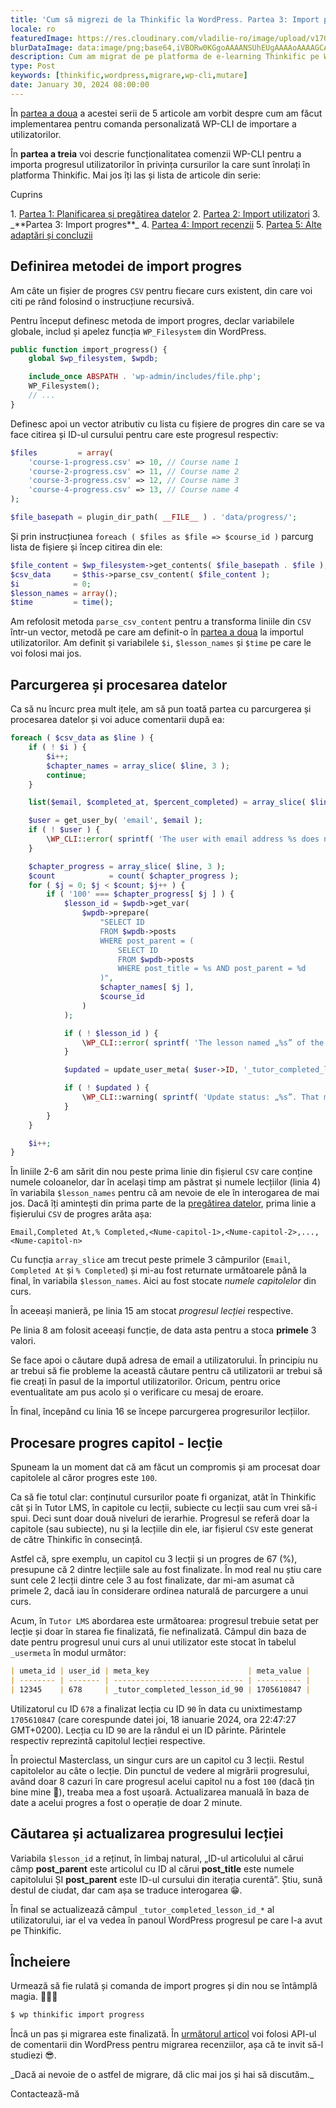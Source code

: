 ```yaml
---
title: 'Cum să migrezi de la Thinkific la WordPress. Partea 3: Import progres'
locale: ro
featuredImage: https://res.cloudinary.com/vladilie-ro/image/upload/v1706196659/blog/1.%20migrate-thinkific-to-wordpress/v5ypjuldovovlpqw1cc3.webp
blurDataImage: data:image/png;base64,iVBORw0KGgoAAAANSUhEUgAAAAoAAAAGCAIAAAB1kpiRAAAACXBIWXMAAAPoAAAD6AG1e1JrAAAAxUlEQVR4nAG6AEX/ANLS0t/f3+vr6+3t6+/y8fHy7/X39+/y8ens693f3gCZr8qmutOqwtuyxNrK1+b7+/j8//75/Pv19/fo6u0AOG2gKGGRNGiYPHCgUoO2gLPNnNXgmtLels/ZkMrVAKO51qnA3J2zy52yzH+0yxSesQB4iABOWwBicgCKoQDHx8VaTTwkEgAnEwBRQSxNTjkEGREADQA/Vkxmk5oAHg8ARzATLxsAHQAAHgIAMyAGOiQNUTsgaU8yPSsXAbliTzFAqmUAAAAASUVORK5CYII=
description: Cum am migrat de pe platforma de e-learning Thinkific pe WordPress folosind o comandă personalizată de WP-CLI. 
type: Post
keywords: [thinkific,wordpress,migrare,wp-cli,mutare]
date: January 30, 2024 08:00:00
---
```

În <a href="/blog/migrare-thinkific-wordpress-partea-2-planificare-pregatire-date">partea a doua</a> a acestei serii de 5 articole am vorbit despre cum am făcut implementarea pentru comanda personalizată WP-CLI de importare a utilizatorilor.

În **partea a treia** voi descrie funcționalitatea comenzii WP-CLI pentru a importa progresul utilizatorilor în privința cursurilor la care sunt înrolați în platforma Thinkific.
Mai jos îți las și lista de articole din serie:
<div className='rounded-md border p-2 bg-gray-50 dark:bg-slate-900'>
    <p>Cuprins</p>
    1. <a href="/blog/migrare-thinkific-wordpress-partea-1-planificare-pregatire-date">Partea 1: Planificarea și pregătirea datelor</a>
    2. <a href="/blog/migrare-thinkific-wordpress-partea-2-import-utilizatori">Partea 2: Import utilizatori</a>
    3. _**Partea 3: Import progres**_
    4. <a href="/blog/migrare-thinkific-wordpress-partea-4-import-recenzii">Partea 4: Import recenzii</a>
    5. <a href="/blog/migrare-thinkific-wordpress-partea-5-adaptari-concluzii">Partea 5: Alte adaptări și concluzii</a>
</div>

## Definirea metodei de import progres
Am câte un fișier de progres `CSV` pentru fiecare curs existent, din care voi citi pe rând folosind o instrucțiune recursivă.

Pentru început definesc metoda de import progres, declar variabilele globale, includ și apelez funcția `WP_Filesystem` din WordPress.
```php showLineNumbers title="class-wpcli.php"
public function import_progress() {
    global $wp_filesystem, $wpdb;

    include_once ABSPATH . 'wp-admin/includes/file.php';
    WP_Filesystem();
    // ...
}
```
Definesc apoi un vector atributiv cu lista cu fișiere de progres din care se va face citirea și ID-ul cursului pentru care este progresul respectiv:
```php showLineNumbers title="class-wpcli.php"
$files         = array(
    'course-1-progress.csv' => 10, // Course name 1
    'course-2-progress.csv' => 11, // Course name 2
    'course-3-progress.csv' => 12, // Course name 3
    'course-4-progress.csv' => 13, // Course name 4
);

$file_basepath = plugin_dir_path( __FILE__ ) . 'data/progress/';
```
Și prin instrucțiunea `foreach ( $files as $file => $course_id )` parcurg lista de fișiere și încep citirea din ele:
```php showLineNumbers title="class-wpcli.php"
$file_content = $wp_filesystem->get_contents( $file_basepath . $file );
$csv_data     = $this->parse_csv_content( $file_content );
$i            = 0;
$lesson_names = array();
$time         = time();
```
Am refolosit metoda `parse_csv_content` pentru a transforma liniile din `CSV` într-un vector, metodă pe care am definit-o în <a href="/blog/migrare-thinkific-wordpress-partea-2-import-utilizatori">partea a doua</a> la importul utilizatorilor.
Am definit și variabilele `$i`, `$lesson_names` și `$time` pe care le voi folosi mai jos.

## Parcurgerea și procesarea datelor
Ca să nu încurc prea mult ițele, am să pun toată partea cu parcurgerea și procesarea datelor și voi aduce comentarii după ea:
```php showLineNumbers title="class-wpcli.php"
foreach ( $csv_data as $line ) {
    if ( ! $i ) {
        $i++;
        $chapter_names = array_slice( $line, 3 );
        continue;
    }

    list($email, $completed_at, $percent_completed) = array_slice( $line, 0, 3 );

    $user = get_user_by( 'email', $email );
    if ( ! $user ) {
        \WP_CLI::error( sprintf( 'The user with email address %s does not exist.', $email ) );
    }

    $chapter_progress = array_slice( $line, 3 );
    $count            = count( $chapter_progress );
    for ( $j = 0; $j < $count; $j++ ) {
        if ( '100' === $chapter_progress[ $j ] ) {
            $lesson_id = $wpdb->get_var(
                $wpdb->prepare(
                    "SELECT ID
                    FROM $wpdb->posts
                    WHERE post_parent = (
                        SELECT ID
                        FROM $wpdb->posts
                        WHERE post_title = %s AND post_parent = %d
                    )",
                    $chapter_names[ $j ],
                    $course_id
                )
            );

            if ( ! $lesson_id ) {
                \WP_CLI::error( sprintf( 'The lesson named „%s” of the course „” not found.', $chapter_names[ $j ], $course_id ) );
            }

            $updated = update_user_meta( $user->ID, '_tutor_completed_lesson_id_' . $lesson_id, $time );

            if ( ! $updated ) {
                \WP_CLI::warning( sprintf( 'Update status: „%s”. That means failure or the value already exists.', $updated ) );
            }
        }
    }

    $i++;
}
```
În liniile 2-6 am sărit din nou peste prima linie din fișierul `CSV` care conține numele coloanelor, dar în același timp am păstrat și numele lecțiilor (linia 4) în variabila `$lesson_names` pentru că am nevoie de ele în interogarea de mai jos.
Dacă îți amintești din prima parte de la <a href="/blog/migrare-thinkific-wordpress-partea-1-planificare-pregatire-date">pregătirea datelor</a>, prima linie a fișierului `CSV` de progres arăta așa:
```csv
Email,Completed At,% Completed,<Nume-capitol-1>,<Nume-capitol-2>,...,<Nume-capitol-n>
```
Cu funcția `array_slice` am trecut peste primele 3 câmpurilor (`Email`, `Completed At` și `% Completed`) și mi-au fost returnate următoarele până la final, în variabila `$lesson_names`.
Aici au fost stocate _numele capitolelor_ din curs.

În aceeași manieră, pe linia 15 am stocat _progresul lecției_ respective.

Pe linia 8 am folosit aceeași funcție, de data asta pentru a stoca **primele** 3 valori.

Se face apoi o căutare după adresa de email a utilizatorului.
În principiu nu ar trebui să fie probleme la această căutare pentru că utilizatorii ar trebui să fie creați în pasul de la importul utilizatorilor.
Oricum, pentru orice eventualitate am pus acolo și o verificare cu mesaj de eroare.

În final, începând cu linia 16 se începe parcurgerea progresurilor lecțiilor.

## Procesare progres capitol - lecție
Spuneam la un moment dat că am făcut un compromis și am procesat doar capitolele al căror progres este `100`.

Ca să fie totul clar: conținutul cursurilor poate fi organizat, atât în Thinkific cât și în Tutor LMS, în capitole cu lecții, subiecte cu lecții sau cum vrei să-i spui.
Deci sunt doar două niveluri de ierarhie.
Progresul se referă doar la capitole (sau subiecte), nu și la lecțiile din ele, iar fișierul `CSV` este generat de către Thinkific în consecință.

Astfel că, spre exemplu, un capitol cu 3 lecții și un progres de 67 (%), presupune că 2 dintre lecțiile sale au fost finalizate.
În mod real nu știu care sunt cele 2 lecții dintre cele 3 au fost finalizate, dar mi-am asumat că primele 2, dacă iau în considerare ordinea naturală de parcurgere a unui curs.

Acum, în `Tutor LMS` abordarea este următoarea: progresul trebuie setat per lecție și doar în starea fie finalizată, fie nefinalizată.
Câmpul din baza de date pentru progresul unui curs al unui utilizator este stocat în tabelul `_usermeta` în modul următor:
```markdown
| umeta_id | user_id | meta_key                      | meta_value |
| -------- | ------- | ----------------------------- | ---------- |
| 12345    | 678     | _tutor_completed_lesson_id_90 | 1705610847 |
```
Utilizatorul cu ID `678` a finalizat lecția cu ID `90` în data cu unixtimestamp `1705610847` (care corespunde datei joi, 18 ianuarie 2024, ora 22:47:27 GMT+0200).
Lecția cu ID `90` are la rândul ei un ID părinte.
Părintele respectiv reprezintă capitolul lecției respective.

În proiectul Masterclass, un singur curs are un capitol cu 3 lecții.
Restul capitolelor au câte o lecție.
Din punctul de vedere al migrării progresului, având doar 8 cazuri în care progresul acelui capitol nu a fost `100` (dacă țin bine mine 🤔), treaba mea a fost ușoară.
Actualizarea manuală în baza de date a acelui progres a fost o operație de doar 2 minute.

## Căutarea și actualizarea progresului lecției
Variabila `$lesson_id` a reținut, în limbaj natural, „ID-ul articolului al cărui câmp **post_parent** este articolul cu ID al cărui **post_title** este numele capitolului ȘI **post_parent** este ID-ul cursului din iterația curentă”.
Știu, sună destul de ciudat, dar cam așa se traduce interogarea 😁.

În final se actualizează câmpul `_tutor_completed_lesson_id_*` al utilizatorului, iar el va vedea în panoul WordPress progresul pe care l-a avut pe Thinkific.

## Încheiere
Urmează să fie rulată și comanda de import progres și din nou se întâmplă magia. 🧙🏼‍♂️
```sh
$ wp thinkific import progress
```

Încă un pas și migrarea este finalizată.
În <a href="/blog/migrare-thinkific-wordpress-partea-4-import-recenzii">următorul articol</a> voi folosi API-ul de comentarii din WordPress pentru migrarea recenziilor, așa că te invit să-l studiezi 😎.

<div className='mb-4 flex flex-col items-center rounded-md border border-blue-600 p-2'>
    <p className="text-center mt-0">_Dacă ai nevoie de o astfel de migrare, dă clic mai jos și hai să discutăm._</p>
    <Link href='/contact' className="animate-text-bg rounded-md bg-gradient-to-r from-blue-600 via-gray-600 to-green-500 bg-[length:400%] px-2 py-1 text-white hover:text-white">Contactează-mă</Link>
</div>